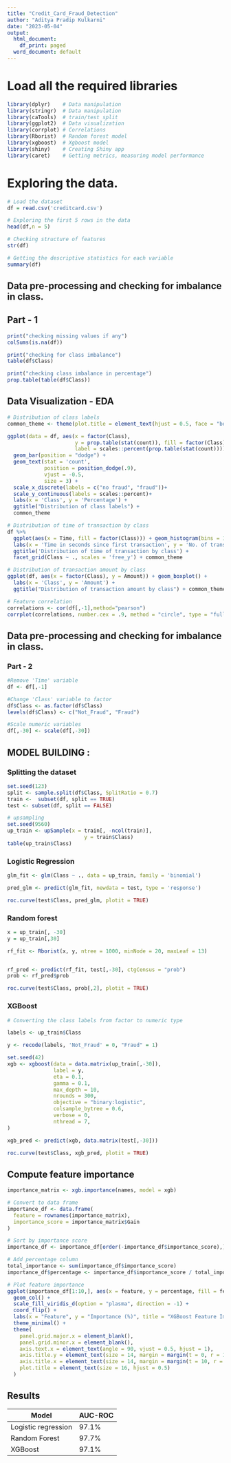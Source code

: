 ```yaml
---
title: "Credit_Card_Fraud_Detection"
author: "Aditya Pradip Kulkarni"
date: "2023-05-04"
output:
  html_document:
    df_print: paged
  word_document: default
---
```


# Load all the required libraries

```r
library(dplyr)    # Data manipulation
library(stringr)  # Data manipulation
library(caTools)  # train/test split
library(ggplot2)  # Data visualization
library(corrplot) # Correlations
library(Rborist)  # Random forest model
library(xgboost)  # Xgboost model
library(shiny)    # Creating Shiny app
library(caret)    # Getting metrics, measuring model performance
```

# Exploring the data.

```r
# Load the dataset
df = read.csv('creditcard.csv')

# Exploring the first 5 rows in the data
head(df,n = 5)

# Checking structure of features
str(df)

# Getting the descriptive statistics for each variable
summary(df)
```

## Data pre-processing and checking for imbalance in class.

## Part - 1

```r
print("checking missing values if any")
colSums(is.na(df))

print("checking for class imbalance")
table(df$Class)

print("checking class imbalance in percentage")
prop.table(table(df$Class))
```

## Data Visualization - EDA

```r
# Distribution of class labels
common_theme <- theme(plot.title = element_text(hjust = 0.5, face = "bold"))

ggplot(data = df, aes(x = factor(Class), 
                      y = prop.table(stat(count)), fill = factor(Class),
                      label = scales::percent(prop.table(stat(count))))) +
  geom_bar(position = "dodge") + 
  geom_text(stat = 'count',
            position = position_dodge(.9), 
            vjust = -0.5, 
            size = 3) + 
  scale_x_discrete(labels = c("no fraud", "fraud"))+
  scale_y_continuous(labels = scales::percent)+
  labs(x = 'Class', y = 'Percentage') +
  ggtitle("Distribution of class labels") +
  common_theme

# Distribution of time of transaction by class
df %>%
  ggplot(aes(x = Time, fill = factor(Class))) + geom_histogram(bins = 100)+
  labs(x = 'Time in seconds since first transaction', y = 'No. of transactions') +
  ggtitle('Distribution of time of transaction by class') +
  facet_grid(Class ~ ., scales = 'free_y') + common_theme

# Distribution of transaction amount by class
ggplot(df, aes(x = factor(Class), y = Amount)) + geom_boxplot() + 
  labs(x = 'Class', y = 'Amount') +
  ggtitle("Distribution of transaction amount by class") + common_theme

# Feature correlation
correlations <- cor(df[,-1],method="pearson")
corrplot(correlations, number.cex = .9, method = "circle", type = "full", tl.cex=0.8,tl.col = "black")
```

## Data pre-processing and checking for imbalance in class.

### Part - 2

```r
#Remove 'Time' variable
df <- df[,-1]

#Change 'Class' variable to factor
df$Class <- as.factor(df$Class)
levels(df$Class) <- c("Not_Fraud", "Fraud")

#Scale numeric variables
df[,-30] <- scale(df[,-30])
```

## **MODEL BUILDING :**

### Splitting the dataset

```r
set.seed(123)
split <- sample.split(df$Class, SplitRatio = 0.7)
train <-  subset(df, split == TRUE)
test <- subset(df, split == FALSE)

# upsampling
set.seed(9560)
up_train <- upSample(x = train[, -ncol(train)],
                         y = train$Class)
table(up_train$Class)
```

### **Logistic Regression**

```r
glm_fit <- glm(Class ~ ., data = up_train, family = 'binomial')

pred_glm <- predict(glm_fit, newdata = test, type = 'response')

roc.curve(test$Class, pred_glm, plotit = TRUE)

```

### Random forest

```r
x = up_train[, -30]
y = up_train[,30]

rf_fit <- Rborist(x, y, ntree = 1000, minNode = 20, maxLeaf = 13)


rf_pred <- predict(rf_fit, test[,-30], ctgCensus = "prob")
prob <- rf_pred$prob

roc.curve(test$Class, prob[,2], plotit = TRUE)
```

### XGBoost

```r
# Converting the class labels from factor to numeric type

labels <- up_train$Class

y <- recode(labels, 'Not_Fraud' = 0, "Fraud" = 1)

set.seed(42)
xgb <- xgboost(data = data.matrix(up_train[,-30]), 
               label = y,
               eta = 0.1,
               gamma = 0.1,
               max_depth = 10, 
               nrounds = 300, 
               objective = "binary:logistic",
               colsample_bytree = 0.6,
               verbose = 0,
               nthread = 7,
)

xgb_pred <- predict(xgb, data.matrix(test[,-30]))

roc.curve(test$Class, xgb_pred, plotit = TRUE)
```

## Compute feature importance

```r
importance_matrix <- xgb.importance(names, model = xgb)

# Convert to data frame
importance_df <- data.frame(
  feature = rownames(importance_matrix),
  importance_score = importance_matrix$Gain
)

# Sort by importance score
importance_df <- importance_df[order(-importance_df$importance_score),]

# Add percentage column
total_importance <- sum(importance_df$importance_score)
importance_df$percentage <- importance_df$importance_score / total_importance * 100

# Plot feature importance
ggplot(importance_df[1:10,], aes(x = feature, y = percentage, fill = feature)) +
  geom_col() +
  scale_fill_viridis_d(option = "plasma", direction = -1) +
  coord_flip() +
  labs(x = "Feature", y = "Importance (%)", title = "XGBoost Feature Importance") +
  theme_minimal() +
  theme(
    panel.grid.major.x = element_blank(),
    panel.grid.minor.x = element_blank(),
    axis.text.x = element_text(angle = 90, vjust = 0.5, hjust = 1),
    axis.title.y = element_text(size = 14, margin = margin(t = 0, r = 10, b = 0, l = 0)),
    axis.title.x = element_text(size = 14, margin = margin(t = 10, r = 0, b = 0, l = 0)),
    plot.title = element_text(size = 16, hjust = 0.5)
  )


```

## Results

| Model               | AUC-ROC |
|---------------------|---------|
| Logistic regression | 97.1%   |
| Random Forest       | 97.7%   |
| XGBoost             | 97.1%   |
